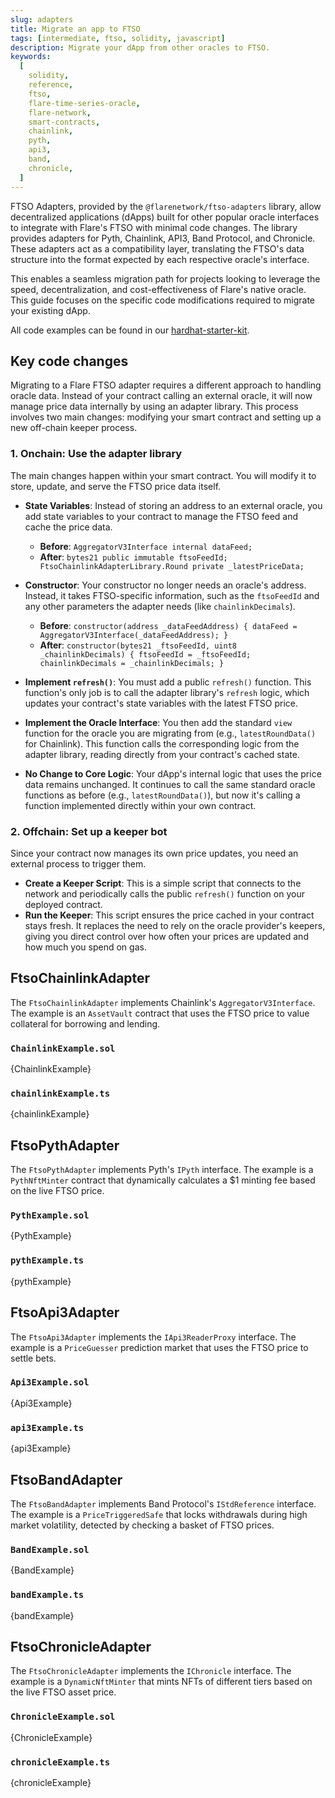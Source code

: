 ```yaml
---
slug: adapters
title: Migrate an app to FTSO
tags: [intermediate, ftso, solidity, javascript]
description: Migrate your dApp from other oracles to FTSO.
keywords:
  [
    solidity,
    reference,
    ftso,
    flare-time-series-oracle,
    flare-network,
    smart-contracts,
    chainlink,
    pyth,
    api3,
    band,
    chronicle,
  ]
---
```



FTSO Adapters, provided by the `@flarenetwork/ftso-adapters` library, allow decentralized applications (dApps) built for other popular oracle interfaces to integrate with Flare's FTSO with minimal code changes.
The library provides adapters for Pyth, Chainlink, API3, Band Protocol, and Chronicle.
These adapters act as a compatibility layer, translating the FTSO's data structure into the format expected by each respective oracle's interface.

This enables a seamless migration path for projects looking to leverage the speed, decentralization, and cost-effectiveness of Flare's native oracle.
This guide focuses on the specific code modifications required to migrate your existing dApp.

All code examples can be found in our [hardhat-starter-kit](https://github.com/flare-foundation/flare-hardhat-starter/tree/master/contracts/adapters).

## Key code changes

Migrating to a Flare FTSO adapter requires a different approach to handling oracle data. Instead of your contract calling an external oracle, it will now manage price data internally by using an adapter library.
This process involves two main changes: modifying your smart contract and setting up a new off-chain keeper process.

### 1. Onchain: Use the adapter library

The main changes happen within your smart contract. You will modify it to store, update, and serve the FTSO price data itself.

- **State Variables**: Instead of storing an address to an external oracle, you add state variables to your contract to manage the FTSO feed and cache the price data.
  - **Before**: `AggregatorV3Interface internal dataFeed;`
  - **After**: `bytes21 public immutable ftsoFeedId; FtsoChainlinkAdapterLibrary.Round private _latestPriceData;`

- **Constructor**: Your constructor no longer needs an oracle's address. Instead, it takes FTSO-specific information, such as the `ftsoFeedId` and any other parameters the adapter needs (like `chainlinkDecimals`).
  - **Before**: `constructor(address _dataFeedAddress) { dataFeed = AggregatorV3Interface(_dataFeedAddress); }`
  - **After**: `constructor(bytes21 _ftsoFeedId, uint8 _chainlinkDecimals) { ftsoFeedId = _ftsoFeedId; chainlinkDecimals = _chainlinkDecimals; }`

- **Implement `refresh()`**: You must add a public `refresh()` function. This function's only job is to call the adapter library's `refresh` logic, which updates your contract's state variables with the latest FTSO price.

- **Implement the Oracle Interface**: You then add the standard `view` function for the oracle you are migrating from (e.g., `latestRoundData()` for Chainlink).
  This function calls the corresponding logic from the adapter library, reading directly from your contract's cached state.

- **No Change to Core Logic**: Your dApp's internal logic that uses the price data remains unchanged.
  It continues to call the same standard oracle functions as before (e.g., `latestRoundData()`), but now it's calling a function implemented directly within your own contract.

### 2. Offchain: Set up a keeper bot

Since your contract now manages its own price updates, you need an external process to trigger them.

- **Create a Keeper Script**: This is a simple script that connects to the network and periodically calls the public `refresh()` function on your deployed contract.
- **Run the Keeper**: This script ensures the price cached in your contract stays fresh. It replaces the need to rely on the oracle provider's keepers, giving you direct control over how often your prices are updated and how much you spend on gas.

## FtsoChainlinkAdapter

The `FtsoChainlinkAdapter` implements Chainlink's `AggregatorV3Interface`. The example is an `AssetVault` contract that uses the FTSO price to value collateral for borrowing and lending.

### `ChainlinkExample.sol`

<CodeBlock language="solidity" title="/contracts/adapters/ChainlinkExample.sol">
  {ChainlinkExample}
</CodeBlock>

### `chainlinkExample.ts`

<CodeBlock language="typescript" title="/scripts/adapters/chainlinkExample.ts">
  {chainlinkExample}
</CodeBlock>

## FtsoPythAdapter

The `FtsoPythAdapter` implements Pyth's `IPyth` interface. The example is a `PythNftMinter` contract that dynamically calculates a $1 minting fee based on the live FTSO price.

### `PythExample.sol`

<CodeBlock language="solidity" title="/contracts/adapters/PythExample.sol">
  {PythExample}
</CodeBlock>

### `pythExample.ts`

<CodeBlock language="typescript" title="/scripts/adapters/pythExample.ts">
  {pythExample}
</CodeBlock>

## FtsoApi3Adapter

The `FtsoApi3Adapter` implements the `IApi3ReaderProxy` interface. The example is a `PriceGuesser` prediction market that uses the FTSO price to settle bets.

### `Api3Example.sol`

<CodeBlock language="solidity" title="/contracts/adapters/Api3Example.sol">
  {Api3Example}
</CodeBlock>

### `api3Example.ts`

<CodeBlock language="typescript" title="/scripts/adapters/api3Example.ts">
  {api3Example}
</CodeBlock>

## FtsoBandAdapter

The `FtsoBandAdapter` implements Band Protocol's `IStdReference` interface. The example is a `PriceTriggeredSafe` that locks withdrawals during high market volatility, detected by checking a basket of FTSO prices.

### `BandExample.sol`

<CodeBlock language="solidity" title="/contracts/adapters/BandExample.sol">
  {BandExample}
</CodeBlock>

### `bandExample.ts`

<CodeBlock language="typescript" title="/scripts/adapters/bandExample.ts">
  {bandExample}
</CodeBlock>

## FtsoChronicleAdapter

The `FtsoChronicleAdapter` implements the `IChronicle` interface. The example is a `DynamicNftMinter` that mints NFTs of different tiers based on the live FTSO asset price.

### `ChronicleExample.sol`

<CodeBlock language="solidity" title="/contracts/adapters/ChronicleExample.sol">
  {ChronicleExample}
</CodeBlock>

### `chronicleExample.ts`

<CodeBlock language="typescript" title="/scripts/adapters/chronicleExample.ts">
  {chronicleExample}
</CodeBlock>
